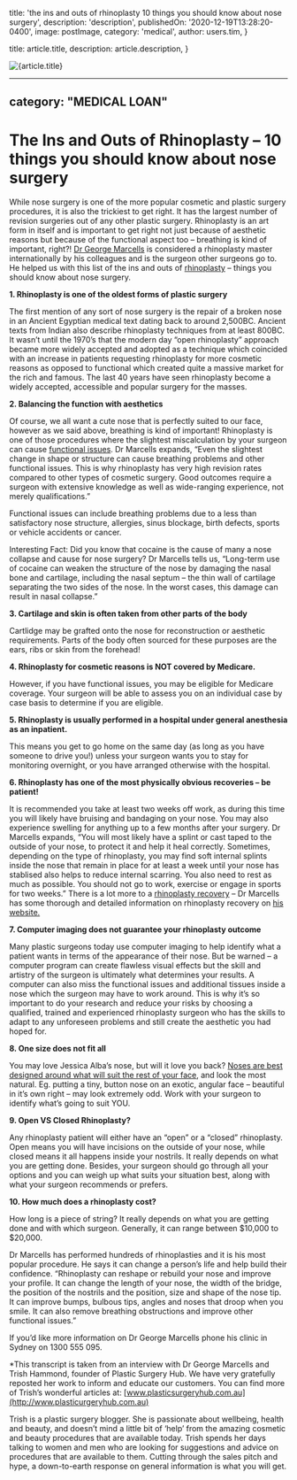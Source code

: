 
  title: 'the ins and outs of rhinoplasty 10 things you should know about nose surgery',
  description: 'description',
  publishedOn: '2020-12-19T13:28:20-0400',
  image: postImage,
  category: 'medical',
  author: users.tim,
}

  title: article.title,
  description: article.description,
}


<Image src={postImage} alt={article.title} />

---
category: "MEDICAL LOAN"
---

# The Ins and Outs of Rhinoplasty – 10 things you should know about nose surgery

While nose surgery is one of the more popular cosmetic and plastic surgery procedures, it is also the trickiest to get right. It has the largest number of revision surgeries out of any other plastic surgery. Rhinoplasty is an art form in itself and is important to get right not just because of aesthetic reasons but because of the functional aspect too – breathing is kind of important, right?! [Dr George Marcells](https://www.plasticsurgeryhub.com.au/psh-directory/cosmetic-practitioners-clinics/dr-george-marcells/) is considered a rhinoplasty master internationally by his colleagues and is the surgeon other surgeons go to. He helped us with this list of the ins and outs of [rhinoplasty](https://www.plasticsurgeryhub.com.au/procedure/nose-job-surgery-rhinoplasty/) – things you should know about nose surgery.

**1. Rhinoplasty is one of the oldest forms of plastic surgery**

The first mention of any sort of nose surgery is the repair of a broken nose in an Ancient Egyptian medical text dating back to around 2,500BC. Ancient texts from Indian also describe rhinoplasty techniques from at least 800BC. It wasn’t until the 1970’s that the modern day “open rhinoplasty” approach became more widely accepted and adopted as a technique which coincided with an increase in patients requesting rhinoplasty for more cosmetic reasons as opposed to functional which created quite a massive market for the rich and famous. The last 40 years have seen rhinoplasty become a widely accepted, accessible and popular surgery for the masses.

**2. Balancing the function with aesthetics**

Of course, we all want a cute nose that is perfectly suited to our face, however as we said above, breathing is kind of important! Rhinoplasty is one of those procedures where the slightest miscalculation by your surgeon can cause [functional issues](https://www.plasticsurgeryhub.com.au/breathe-easy-functional-rhinoplasty/). Dr Marcells expands, “Even the slightest change in shape or structure can cause breathing problems and other functional issues. This is why rhinoplasty has very high revision rates compared to other types of cosmetic surgery. Good outcomes require a surgeon with extensive knowledge as well as wide-ranging experience, not merely qualifications.”

Functional issues can include breathing problems due to a less than satisfactory nose structure, allergies, sinus blockage, birth defects, sports or vehicle accidents or cancer.

Interesting Fact: Did you know that cocaine is the cause of many a nose collapse and cause for nose surgery? Dr Marcells tells us, “Long-term use of cocaine can weaken the structure of the nose by damaging the nasal bone and cartilage, including the nasal septum – the thin wall of cartilage separating the two sides of the nose. In the worst cases, this damage can result in nasal collapse.”

**3. Cartilage and skin is often taken from other parts of the body**

Cartlidge may be grafted onto the nose for reconstruction or aesthetic requirements. Parts of the body often sourced for these purposes are the ears, ribs or skin from the forehead!

**4. Rhinoplasty for cosmetic reasons is NOT covered by Medicare.**

However, if you have functional issues, you may be eligible for Medicare coverage. Your surgeon will be able to assess you on an individual case by case basis to determine if you are eligible.

**5. Rhinoplasty is usually performed in a hospital under general anesthesia as an inpatient.**

This means you get to go home on the same day (as long as you have someone to drive you!) unless your surgeon wants you to stay for monitoring overnight, or you have arranged otherwise with the hospital.

**6. Rhinoplasty has one of the most physically obvious recoveries – be patient!**

It is recommended you take at least two weeks off work, as during this time you will likely have bruising and bandaging on your nose. You may also experience swelling for anything up to a few months after your surgery. Dr Marcells expands, “You will most likely have a splint or cast taped to the outside of your nose, to protect it and help it heal correctly. Sometimes, depending on the type of rhinoplasty, you may find soft internal splints inside the nose that remain in place for at least a week until your nose has stablised also helps to reduce internal scarring. You also need to rest as much as possible. You should not go to work, exercise or engage in sports for two weeks.” There is a lot more to a [rhinoplasty recovery](https://www.plasticsurgeryhub.com.au/rhinoplasty-recovery-dr-george-marcells/) – Dr Marcells has some thorough and detailed information on rhinoplasty recovery on [his website.](http://drmarcells.com.au/treatments/rhinoplasty-nose-surgery/)

**7. Computer imaging does not guarantee your rhinoplasty outcome**

Many plastic surgeons today use computer imaging to help identify what a patient wants in terms of the appearance of their nose. But be warned – a computer program can create flawless visual effects but the skill and artistry of the surgeon is ultimately what determines your results. A computer can also miss the functional issues and additional tissues inside a nose which the surgeon may have to work around. This is why it’s so important to do your research and reduce your risks by choosing a qualified, trained and experienced rhinoplasty surgeon who has the skills to adapt to any unforeseen problems and still create the aesthetic you had hoped for.

**8. One size does not fit all**

You may love Jessica Alba’s nose, but will it love you back? [Noses are best designed around what will suit the rest of your face](https://www.plasticsurgeryhub.com.au/is-there-a-perfect-nose/), and look the most natural. Eg. putting a tiny, button nose on an exotic, angular face – beautiful in it’s own right – may look extremely odd. Work with your surgeon to identify what’s going to suit YOU.

**9. Open VS Closed Rhinoplasty?**

Any rhinoplasty patient will either have an “open” or a “closed” rhinoplasty. Open means you will have incisions on the outside of your nose, while closed means it all happens inside your nostrils. It really depends on what you are getting done. Besides, your surgeon should go through all your options and you can weigh up what suits your situation best, along with what your surgeon recommends or prefers.

**10. How much does a rhinoplasty cost?**

How long is a piece of string? It really depends on what you are getting done and with which surgeon. Generally, it can range between $10,000 to $20,000.

Dr Marcells has performed hundreds of rhinoplasties and it is his most popular procedure. He says it can change a person’s life and help build their confidence. “Rhinoplasty can reshape or rebuild your nose and improve your profile. It can change the length of your nose, the width of the bridge, the position of the nostrils and the position, size and shape of the nose tip. It can improve bumps, bulbous tips, angles and noses that droop when you smile. It can also remove breathing obstructions and improve other functional issues.”

If you’d like more information on Dr George Marcells phone his clinic in Sydney on 1300 555 095.

\*This transcript is taken from an interview with Dr George Marcells and Trish Hammond, founder of Plastic Surgery Hub. We have very gratefully reposted her work to inform and educate our customers. You can find more of Trish’s wonderful articles at: [www.plasticsurgeryhub.com.au](http://www.plasticurgeryhub.com.au)

Trish is a plastic surgery blogger. She is passionate about wellbeing, health and beauty, and doesn’t mind a little bit of ‘help’ from the amazing cosmetic and beauty procedures that are available today. Trish spends her days talking to women and men who are looking for suggestions and advice on procedures that are available to them. Cutting through the sales pitch and hype, a down-to-earth response on general information is what you will get.
